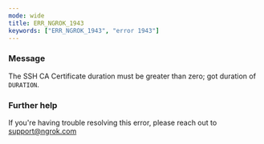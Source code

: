 ```yaml
---
mode: wide
title: ERR_NGROK_1943
keywords: ["ERR_NGROK_1943", "error 1943"]
---
```



### Message

The SSH CA Certificate duration must be greater than zero; got duration of `DURATION`.

<ErrorDetails />

### Further help

If you're having trouble resolving this error, please reach out to [support@ngrok.com](mailto:support@ngrok.com?subject=Help%20with%20ERR_NGROK_1943)

